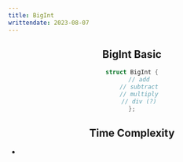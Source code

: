 ---
title: BigInt
writtendate: 2023-08-07
---

<Header />


## BigInt Basic

```cpp
struct BigInt {
    // add
    // subtract
    // multiply
    // div (?)
};
```

## Time Complexity

- 

<Comment />
